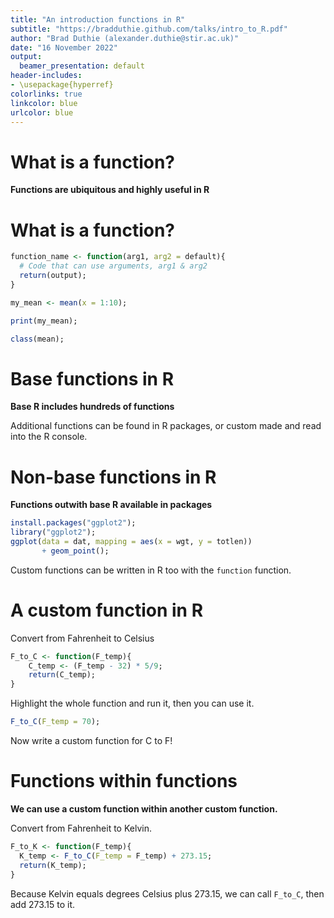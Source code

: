 ```yaml
---
title: "An introduction functions in R"
subtitle: "https://bradduthie.github.com/talks/intro_to_R.pdf"
author: "Brad Duthie (alexander.duthie@stir.ac.uk)"
date: "16 November 2022"
output:
  beamer_presentation: default
header-includes:
- \usepackage{hyperref}
colorlinks: true
linkcolor: blue
urlcolor: blue
---
```



# What is a function?

\Large

**Functions are ubiquitous and highly useful in R**

\begin{itemize}
\setlength\itemsep{0.4em}
\item Code that is organised to perform a specific task$^{1}$
\item Can get functions in multiple ways
\begin{enumerate} \Large
\item R base functions
\item R package functions
\item Custom functions
\end{enumerate}
\item All functions have a similar structure
\end{itemize}

\footnotetext[1]{R-Functions. Tutorialspoint. https://www.tutorialspoint.com/r/r\_functions.htm Accessed 13 NOV 2022.}


# What is a function?


```r
function_name <- function(arg1, arg2 = default){
  # Code that can use arguments, arg1 & arg2
  return(output);
}
```

\vspace{2mm}
\hrule \pause
\vspace{2mm}

```r
my_mean <- mean(x = 1:10);
```

```r
print(my_mean);
```

\vspace{2mm}
\hrule \pause
\vspace{2mm}

```r
class(mean);
```


# Base functions in R

\LARGE

**Base R includes hundreds of functions**

\begin{itemize}
\setlength\itemsep{0.0em}
\item Most \href{https://stat.ethz.ch/R-manual/R-devel/library/base/html/00Index.html}{base functions} not used$^{1}$
\item Familiar functions \texttt{mean}, \texttt{plot}, \texttt{summary}
\item Includes functions like \texttt{+}, \texttt{<-}, \texttt{"}, or \texttt{!}
\end{itemize}

Additional functions can be found in R packages, or custom made and read into the R console.

\footnotetext[1]{https://stat.ethz.ch/R-manual/R-devel/library/base/html/00Index.html}





# Non-base functions in R

**Functions outwith base R available in packages**

\begin{itemize}
\setlength\itemsep{0.0em}
\item \href{https://cran.r-project.org/}{Comprehensive R Archive Network} includes 18000+ packages
\item Packages include specialised functions
\item Access with `install.packages` and `library`
\end{itemize}


```r
install.packages("ggplot2");
library("ggplot2");
ggplot(data = dat, mapping = aes(x = wgt, y = totlen))
       + geom_point();
```


Custom functions can be written in R too with the `function` function.


# A custom function in R

Convert from Fahrenheit to Celsius


```r
F_to_C <- function(F_temp){
    C_temp <- (F_temp - 32) * 5/9;
    return(C_temp);
}
```

Highlight the whole function and run it, then you can use it.


```r
F_to_C(F_temp = 70);
```

Now write a custom function for C to F!



# Functions within functions

**We can use a custom function within another custom function.**

Convert from Fahrenheit to Kelvin.

```r
F_to_K <- function(F_temp){
  K_temp <- F_to_C(F_temp = F_temp) + 273.15;
  return(K_temp);
}
```

Because Kelvin equals degrees Celsius plus 273.15, we can call `F_to_C`, then add 273.15 to it.









